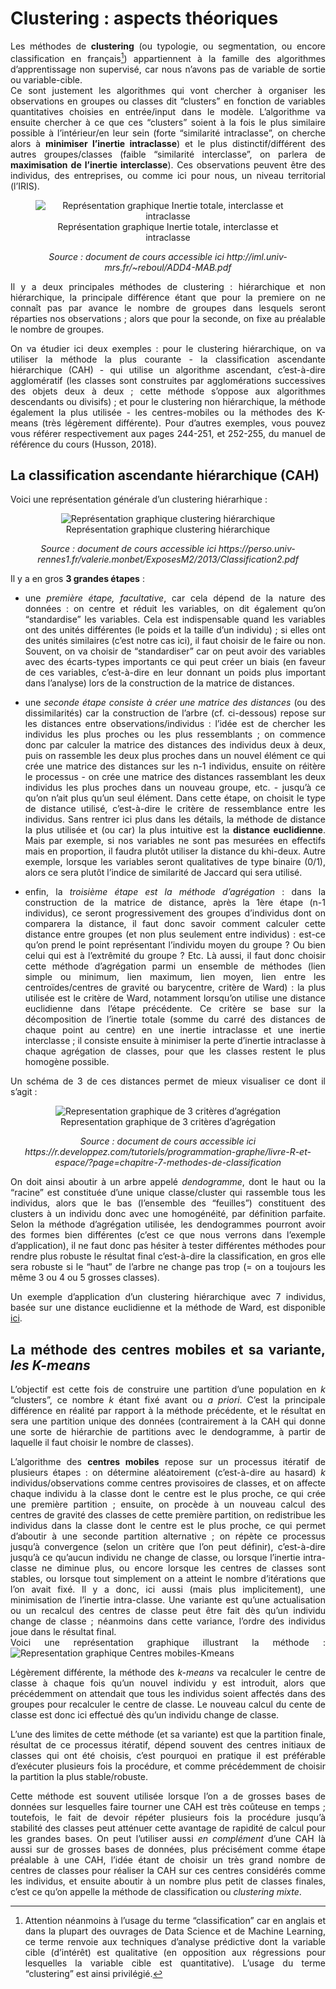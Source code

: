 
# Clustering : aspects théoriques  {#c14-Clustering-theorique}
<div align="justify">

Les méthodes de **clustering** (ou typologie, ou segmentation, ou encore classification en français[^nb2]) appartiennent à la famille des algorithmes d'apprentissage non supervisé, car nous n'avons pas de variable de sortie ou variable-cible.  
Ce sont justement les algorithmes qui vont chercher à organiser les observations en groupes ou classes dit "clusters" en fonction de variables quantitatives choisies en entrée/input dans le modèle. L'algorithme va ensuite chercher à ce que ces "clusters" soient à la fois le plus similaire possible à l’intérieur/en leur sein (forte "similarité intraclasse", on cherche alors à **minimiser l'inertie intraclasse**) et le plus distinctif/différent des autres groupes/classes (faible "similarité interclasse", on parlera de **maximisation de l'inertie interclasse**). Ces observations peuvent être des individus, des entreprises, ou comme ici pour nous, un niveau territorial (l'IRIS).    
<div align="center"> ![Représentation graphique Inertie totale, interclasse et intraclasse](images/Representation graphique Inertie clustering.png)
<div align="center">*Source : document de cours accessible ici http://iml.univ-mrs.fr/~reboul/ADD4-MAB.pdf*

<div align="justify">
Il y a deux principales méthodes de clustering : hiérarchique et non hiérarchique, la principale différence étant que pour la premiere on ne connaît pas par avance le nombre de groupes dans lesquels seront réparties nos observations ; alors que pour la seconde, on fixe au préalable le nombre de groupes.   

On va étudier ici deux exemples : pour le clustering hiérarchique, on va utiliser la méthode la plus courante - la classification ascendante hiérarchique (CAH) - qui utilise un algorithme ascendant, c'est-à-dire agglomératif (les classes sont construites par agglomérations successives des objets deux à deux ; cette méthode s'oppose aux algorithmes descendants ou divisifs) ; et pour le clustering non hiérarchique, la méthode également la plus utilisée - les centres-mobiles ou la méthodes des K-means (très légèrement différente). Pour d'autres exemples, vous pouvez vous référer respectivement aux pages 244-251, et 252-255, du manuel de référence du cours (Husson, 2018).  



## La classification ascendante hiérarchique (CAH) 
Voici une représentation générale d'un clustering hiérarhique :  

<div align="center"> ![Représentation graphique clustering hiérarchique](images/Representation graphique clustering hiérarchique.png)
<div align="center">*Source : document de cours accessible ici https://perso.univ-rennes1.fr/valerie.monbet/ExposesM2/2013/Classification2.pdf*


<div align="justify">
Il y a en gros **3 grandes étapes** : 

- une *première étape, facultative*, car cela dépend de la nature des données : on centre et réduit les variables, on dit également qu'on "standardise" les variables. Cela est indispensable quand les variables ont des unités différentes (le poids et la taille d'un individu) ; si elles ont des unités similaires (c'est notre cas ici), il faut choisir de le faire ou non. Souvent, on va choisir de "standardiser" car on peut avoir des variables avec des écarts-types importants ce qui peut créer un biais (en faveur de ces variables, c'est-à-dire en leur donnant un poids plus important dans l'analyse) lors de la construction de la matrice de distances.   

- une *seconde étape consiste à créer une matrice des distances* (ou des dissimilarités) car la construction de l'arbre (cf. ci-dessous) repose sur les distances entre observations/individus : l'idée est de chercher les individus les plus proches ou les plus ressemblants ; on commence donc par calculer la matrice des distances des individus deux à deux, puis on rassemble les deux plus proches dans un nouvel élément ce qui crée une matrice des distances sur les n-1 individus, ensuite on réitère le processus - on crée une matrice des distances rassemblant les deux individus les plus proches dans un nouveau groupe, etc. - jusqu'à ce qu'on n'ait plus qu'un seul élément. Dans cette étape, on choisit le type de distance utilisé, c'est-à-dire le critère de ressemblance entre les individus. Sans rentrer ici plus dans les détails, la méthode de distance la plus utilisée et (ou car) la plus intuitive est la **distance euclidienne**. Mais par exemple, si nos variables ne sont pas mesurées en effectifs mais en proportion, il faudra plutôt utiliser la distance du khi-deux. Autre exemple, lorsque les variables seront qualitatives de type binaire (0/1), alors ce sera plutôt l’indice de similarité de Jaccard qui sera utilisé.    

- enfin, la *troisième étape est la méthode d'agrégation* : dans la construction de la matrice de distance, après la 1ère étape (n-1 individus), ce seront progressivement des groupes d'individus dont on comparera la distance, il faut donc savoir comment calculer cette distance entre groupes (et non plus seulement entre individus) : est-ce qu'on prend le point représentant l'individu moyen du groupe ? Ou bien celui qui est à l'extrêmité du groupe ? Etc. Là aussi, il faut donc choisir cette méthode d'agrégation parmi un ensemble de méthodes (lien simple ou minimum, lien maximum, lien moyen, lien entre les centroïdes/centres de gravité ou barycentre, critère de Ward) : la plus utilisée est le critère de Ward, notamment lorsqu'on utilise une distance euclidienne dans l'étape précédente. Ce critère se base sur la décomposition de l'inertie totale (somme du carré des distances de chaque point au centre) en une inertie intraclasse et une inertie interclasse ; il consiste ensuite à minimiser la perte d'inertie intraclasse à chaque agrégation de classes, pour que les classes restent le plus homogène possible.  
  
Un schéma de 3 de ces distances permet de mieux visualiser ce dont il s'agit :

<div align="center"> ![Representation graphique de 3 critères d'agrégation](images/Representation graphique criteres agregation clustering.png)
<div align="center"> *Source : document de cours accessible ici https://r.developpez.com/tutoriels/programmation-graphe/livre-R-et-espace/?page=chapitre-7-methodes-de-classification*


<div align="justify">
On doit ainsi aboutir à un arbre appelé *dendogramme*, dont le haut ou la "racine" est constituée d'une unique classe/cluster qui rassemble tous les individus, alors que le bas (l'ensemble des "feuilles") constituent des clusters à un individu donc avec une homogénéité, par définition parfaite. Selon la méthode d'agrégation utilisée, les dendogrammes pourront avoir des formes bien différentes (c'est ce que nous verrons dans l'exemple d'application), il ne faut donc pas hésiter à tester différentes méthodes pour rendre plus robuste le résultat final c'est-à-dire la classification, en gros elle sera robuste si le "haut" de l'arbre ne change pas trop (= on a toujours les même 3 ou 4 ou 5 grosses classes).  

Un exemple d'application d'un clustering hiérarchique avec 7 individus, basée sur une distance euclidienne et la méthode de Ward, est disponible <a href="http://perso.ens-lyon.fr/lise.vaudor/classification-ascendante-hierarchique/" target="_blank">ici</a>.


<div align="justify"> 
## La méthode des centres mobiles et sa variante, *les K-means*
<div align="justify">
L'objectif est cette fois de construire une partition d'une population en *k* "clusters", ce nombre *k* étant fixé avant ou *a priori*. C'est la principale différence en réalité par rapport à la méthode précédente, et le résultat en sera une partition unique des données (contrairement à la CAH qui donne une sorte de hiérarchie de partitions avec le dendogramme, à partir de laquelle il faut choisir le nombre de classes).  

L'algorithme des **centres mobiles** repose sur un processus itératif de plusieurs étapes : on détermine aléatoirement (c'est-à-dire au hasard) *k* individus/observations comme centres provisoires de classes, et on affecte chaque individu à la classe dont le centre est le plus proche, ce qui crée une première partition ; ensuite, on procède à un nouveau calcul des centres de gravité des classes de cette première partition, on redistribue les individus dans la classe dont le centre est le plus proche, ce qui permet d'aboutir à une seconde partition alternative ; on répète ce processus jusqu'à convergence (selon un critère que l'on peut définir), c'est-à-dire jusqu'à ce qu'aucun individu ne change de classe, ou lorsque l'inertie intra-classe ne diminue plus, ou encore lorsque les centres de classes sont stables, ou lorsque tout simplement on a atteint le nombre d'itérations que l'on avait fixé. Il y a donc, ici aussi (mais plus implicitement), une minimisation de l'inertie intra-classe. Une variante est qu'une actualisation ou un recalcul des centres de classe peut être fait dès qu'un individu change de classe ; néanmoins dans cette variance, l'ordre des individus joue dans le résultat final.  
Voici une représentation graphique illustrant la méthode :
![Representation graphique Centres mobiles-Kmeans](images/Representation graphique Centres mobiles-Kmeans.png)

Légèrement différente, la méthode des *k-means* va recalculer le centre de classe à chaque fois qu'un nouvel individu y est introduit, alors que précédemment on attendait que tous les individus soient affectés dans des groupes pour recalculer le centre de classe. Le nouveau calcul du cente de classe est donc ici effectué dès qu’un individu change de classe.  

L'une des limites de cette méthode (et sa variante) est que la partition finale, résultat de ce processus itératif, dépend souvent des centres initiaux de classes qui ont été choisis, c'est pourquoi en pratique il est préférable d'exécuter plusieurs fois la procédure, et comme précédemment de choisir la partition la plus stable/robuste.  

Cette méthode est souvent utilisée lorsque l'on a de grosses bases de données sur lesquelles faire tourner une CAH est très coûteuse en temps ; toutefois, le fait de devoir répéter plusieurs fois la procédure jusqu'à stabilité des classes peut atténuer cette avantage de rapidité de calcul pour les grandes bases. On peut l'utiliser aussi *en complément* d'une CAH là aussi sur de grosses bases de données, plus précisément comme étape préalable à une CAH, l'idée étant de choisir un très grand nombre de centres de classes pour réaliser la CAH sur ces centres considérés comme les individus, et ensuite aboutir à un nombre plus petit de classes finales, c'est ce qu'on appelle la méthode de classification ou *clustering mixte*.   











<div align="justify">[^nb2]: Attention néanmoins à l'usage du terme "classification" car en anglais et dans la plupart des ouvrages de Data Science et de Machine Learning, ce terme renvoie aux techniques d'analyse prédictive dont la variable cible (d'intérêt) est qualitative (en opposition aux régressions pour lesquelles la variable cible est quantitative). L'usage du terme "clustering" est ainsi privilégié.
